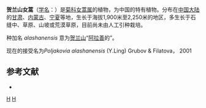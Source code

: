 {{Speciesbox
| genus = Hippolytia
| species = alashanensis
| authority = (Y.Ling) C.Shih, 1979
}}

'''贺兰山女蒿'''（[[学名|学名]]：{{lang|la|''Hippolytia alashanensis''}}）是[[菊科|菊科]][[女蒿属|女蒿属]]的植物，为中国的特有植物。分布在[[中国大陆|中国大陆]]的[[甘肃|甘肃]]、[[内蒙古|内蒙古]]、[[宁夏|宁夏]]等地，生长于海拔1,900米至2,250米的地区，多生长于石缝中、草原、山坡或荒漠草原，目前尚未由人工引种栽培。

种加名 ''alashanensis'' 意为[[贺兰山|贺兰山]]“[[阿拉善盟|阿拉善]]的”。

现在的接受名为''Poljakovia alashanensis'' (Y.Ling) Grubov & Filatova， 2001

== 参考文献 ==
<div class="references-small">
* {{cite web| url =http://www.bioinfo.cn/db05/KmzwSpecies.php?action=view&id=4169| title =贺兰山女蒿| work =《中国高等植物数据库全库》| publisher =中国科学院微生物研究所| author =昆明植物研究所| accessdate =2009-02-25| deadurl =yes| archiveurl =https://web.archive.org/web/20160305031843/http://www.bioinfo.cn/db05/KmzwSpecies.php?action=view&id=4169| archivedate =2016-03-05}}
</div>
{{Taxonbar|from=Q15230903}}

[[Category:女蒿属|H]]
[[Category:1979年描述的植物|H]]


{{植物小作品}}